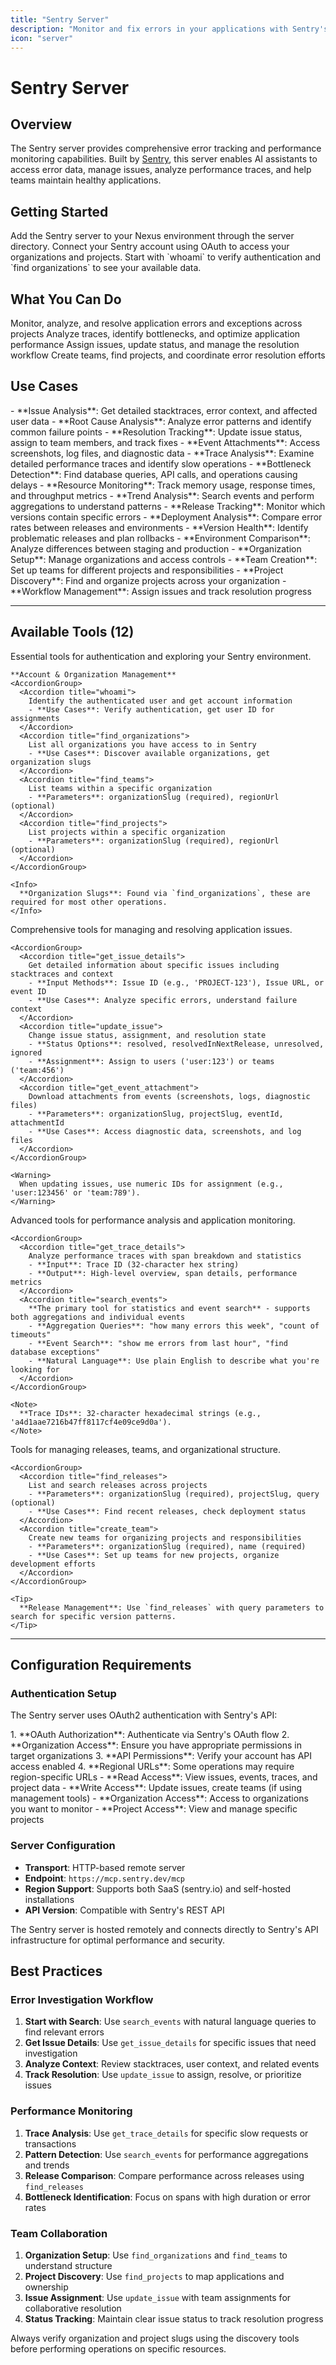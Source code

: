 ```yaml
---
title: "Sentry Server"
description: "Monitor and fix errors in your applications with Sentry's error tracking and performance monitoring tools"
icon: "server"
---
```


# Sentry Server

## Overview

The Sentry server provides comprehensive error tracking and performance monitoring capabilities. Built by [Sentry](https://sentry.io), this server enables AI assistants to access error data, manage issues, analyze performance traces, and help teams maintain healthy applications.

## Getting Started

<Steps>
  <Step title="Connect to Sentry">
    Add the Sentry server to your Nexus environment through the server directory.
  </Step>
  <Step title="Authenticate with Sentry">
    Connect your Sentry account using OAuth to access your organizations and projects.
  </Step>
  <Step title="Test Connection">
    Start with `whoami` to verify authentication and `find organizations` to see your available data.
  </Step>
</Steps>

## What You Can Do

<CardGroup cols={2}>
  <Card title="Error Tracking" icon="bug-slash">
    Monitor, analyze, and resolve application errors and exceptions across projects
  </Card>
  <Card title="Performance Monitoring" icon="gauge-high">
    Analyze traces, identify bottlenecks, and optimize application performance
  </Card>
  <Card title="Issue Management" icon="list-check">
    Assign issues, update status, and manage the resolution workflow
  </Card>
  <Card title="Team Collaboration" icon="users">
    Create teams, find projects, and coordinate error resolution efforts
  </Card>
</CardGroup>

## Use Cases

<AccordionGroup>
  <Accordion title="Error Investigation & Resolution" icon="magnifying-glass">
    - **Issue Analysis**: Get detailed stacktraces, error context, and affected user data
    - **Root Cause Analysis**: Analyze error patterns and identify common failure points
    - **Resolution Tracking**: Update issue status, assign to team members, and track fixes
    - **Event Attachments**: Access screenshots, log files, and diagnostic data
  </Accordion>

  <Accordion title="Performance Optimization" icon="rocket">
    - **Trace Analysis**: Examine detailed performance traces and identify slow operations
    - **Bottleneck Detection**: Find database queries, API calls, and operations causing delays
    - **Resource Monitoring**: Track memory usage, response times, and throughput metrics
    - **Trend Analysis**: Search events and perform aggregations to understand patterns
  </Accordion>

  <Accordion title="Release Management" icon="tag">
    - **Release Tracking**: Monitor which versions contain specific errors
    - **Deployment Analysis**: Compare error rates between releases and environments
    - **Version Health**: Identify problematic releases and plan rollbacks
    - **Environment Comparison**: Analyze differences between staging and production
  </Accordion>

  <Accordion title="Team Management" icon="team">
    - **Organization Setup**: Manage organizations and access controls
    - **Team Creation**: Set up teams for different projects and responsibilities
    - **Project Discovery**: Find and organize projects across your organization
    - **Workflow Management**: Assign issues and track resolution progress
  </Accordion>
</AccordionGroup>

---

## Available Tools (12)

<AccordionGroup>
  <Accordion title="Authentication & Discovery (4 tools)">
    Essential tools for authentication and exploring your Sentry environment.

    **Account & Organization Management**
    <AccordionGroup>
      <Accordion title="whoami">
        Identify the authenticated user and get account information
        - **Use Cases**: Verify authentication, get user ID for assignments
      </Accordion>
      <Accordion title="find_organizations">
        List all organizations you have access to in Sentry
        - **Use Cases**: Discover available organizations, get organization slugs
      </Accordion>
      <Accordion title="find_teams">
        List teams within a specific organization
        - **Parameters**: organizationSlug (required), regionUrl (optional)
      </Accordion>
      <Accordion title="find_projects">
        List projects within a specific organization
        - **Parameters**: organizationSlug (required), regionUrl (optional)
      </Accordion>
    </AccordionGroup>

    <Info>
      **Organization Slugs**: Found via `find_organizations`, these are required for most other operations.
    </Info>
  </Accordion>

  <Accordion title="Error & Issue Management (3 tools)">
    Comprehensive tools for managing and resolving application issues.

    <AccordionGroup>
      <Accordion title="get_issue_details">
        Get detailed information about specific issues including stacktraces and context
        - **Input Methods**: Issue ID (e.g., 'PROJECT-123'), Issue URL, or event ID
        - **Use Cases**: Analyze specific errors, understand failure context
      </Accordion>
      <Accordion title="update_issue">
        Change issue status, assignment, and resolution state
        - **Status Options**: resolved, resolvedInNextRelease, unresolved, ignored
        - **Assignment**: Assign to users ('user:123') or teams ('team:456')
      </Accordion>
      <Accordion title="get_event_attachment">
        Download attachments from events (screenshots, logs, diagnostic files)
        - **Parameters**: organizationSlug, projectSlug, eventId, attachmentId
        - **Use Cases**: Access diagnostic data, screenshots, and log files
      </Accordion>
    </AccordionGroup>

    <Warning>
      When updating issues, use numeric IDs for assignment (e.g., 'user:123456' or 'team:789').
    </Warning>
  </Accordion>

  <Accordion title="Performance & Monitoring (2 tools)">
    Advanced tools for performance analysis and application monitoring.

    <AccordionGroup>
      <Accordion title="get_trace_details">
        Analyze performance traces with span breakdown and statistics
        - **Input**: Trace ID (32-character hex string)
        - **Output**: High-level overview, span details, performance metrics
      </Accordion>
      <Accordion title="search_events">
        **The primary tool for statistics and event search** - supports both aggregations and individual events
        - **Aggregation Queries**: "how many errors this week", "count of timeouts"
        - **Event Search**: "show me errors from last hour", "find database exceptions"
        - **Natural Language**: Use plain English to describe what you're looking for
      </Accordion>
    </AccordionGroup>

    <Note>
      **Trace IDs**: 32-character hexadecimal strings (e.g., 'a4d1aae7216b47ff8117cf4e09ce9d0a').
    </Note>
  </Accordion>

  <Accordion title="Release & Team Management (3 tools)">
    Tools for managing releases, teams, and organizational structure.

    <AccordionGroup>
      <Accordion title="find_releases">
        List and search releases across projects
        - **Parameters**: organizationSlug (required), projectSlug, query (optional)
        - **Use Cases**: Find recent releases, check deployment status
      </Accordion>
      <Accordion title="create_team">
        Create new teams for organizing projects and responsibilities
        - **Parameters**: organizationSlug (required), name (required)
        - **Use Cases**: Set up teams for new projects, organize development efforts
      </Accordion>
    </AccordionGroup>

    <Tip>
      **Release Management**: Use `find_releases` with query parameters to search for specific version patterns.
    </Tip>
  </Accordion>
</AccordionGroup>

---

## Configuration Requirements

### Authentication Setup
The Sentry server uses OAuth2 authentication with Sentry's API:

<AccordionGroup>
  <Accordion title="Authentication Flow" icon="shield-check">
    1. **OAuth Authorization**: Authenticate via Sentry's OAuth flow
    2. **Organization Access**: Ensure you have appropriate permissions in target organizations
    3. **API Permissions**: Verify your account has API access enabled
    4. **Regional URLs**: Some operations may require region-specific URLs
  </Accordion>

  <Accordion title="Required Permissions" icon="key">
    - **Read Access**: View issues, events, traces, and project data
    - **Write Access**: Update issues, create teams (if using management tools)
    - **Organization Access**: Access to organizations you want to monitor
    - **Project Access**: View and manage specific projects
  </Accordion>
</AccordionGroup>

### Server Configuration
- **Transport**: HTTP-based remote server
- **Endpoint**: `https://mcp.sentry.dev/mcp`
- **Region Support**: Supports both SaaS (sentry.io) and self-hosted installations
- **API Version**: Compatible with Sentry's REST API

<Note>
The Sentry server is hosted remotely and connects directly to Sentry's API infrastructure for optimal performance and security.
</Note>

## Best Practices

### Error Investigation Workflow
1. **Start with Search**: Use `search_events` with natural language queries to find relevant errors
2. **Get Issue Details**: Use `get_issue_details` for specific issues that need investigation
3. **Analyze Context**: Review stacktraces, user context, and related events
4. **Track Resolution**: Use `update_issue` to assign, resolve, or prioritize issues

### Performance Monitoring
1. **Trace Analysis**: Use `get_trace_details` for specific slow requests or transactions
2. **Pattern Detection**: Use `search_events` for performance aggregations and trends
3. **Release Comparison**: Compare performance across releases using `find_releases`
4. **Bottleneck Identification**: Focus on spans with high duration or error rates

### Team Collaboration
1. **Organization Setup**: Use `find_organizations` and `find_teams` to understand structure
2. **Project Discovery**: Use `find_projects` to map applications and ownership
3. **Issue Assignment**: Use `update_issue` with team assignments for collaborative resolution
4. **Status Tracking**: Maintain clear issue status to track resolution progress

<Warning>
Always verify organization and project slugs using the discovery tools before performing operations on specific resources.
</Warning>

